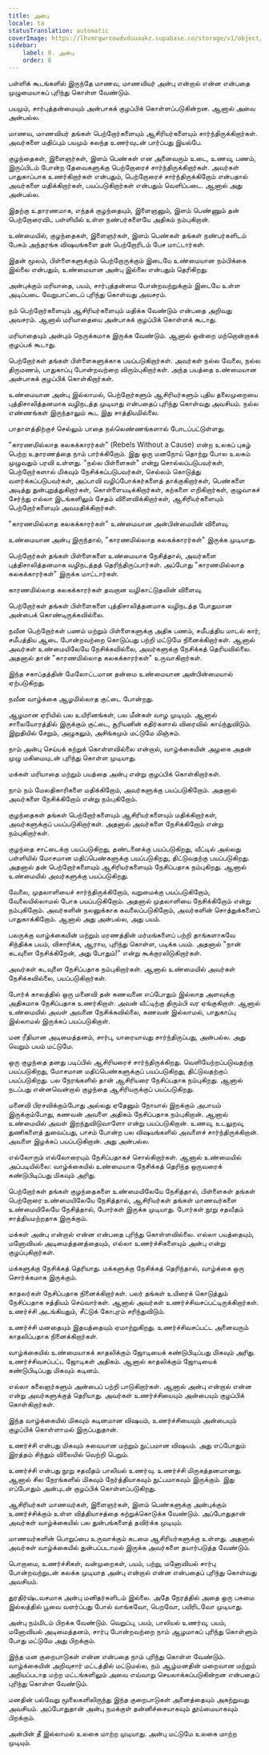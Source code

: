 ```yaml
---
title: அன்பு
locale: ta
statusTranslation: automatic
coverImage: https://lhvmrqwrcowdvduuaukz.supabase.co/storage/v1/object/public/strapi-uploads/small_cover-educacion-fundamental.webp-2d51a7828a2b1309555be27f7e2a61a0.webp
sidebar:
    label: 8. அன்பு
    order: 8
---
```

பள்ளிக் கூடங்களில் இருந்தே மாணவ, மாணவியர் அன்பு என்றால் என்ன என்பதை முழுமையாகப் புரிந்து கொள்ள வேண்டும்.

பயமும், சார்புத்தன்மையும் அன்பாகக் குழப்பிக் கொள்ளப்படுகின்றன. ஆனால் அவை அன்பல்ல.

மாணவ, மாணவியர் தங்கள் பெற்றோர்களையும் ஆசிரியர்களையும் சார்ந்திருக்கிறார்கள். அவர்களை மதிப்பும் பயமும் கலந்த உணர்வுடன் பார்ப்பது இயல்பே.

குழந்தைகள், இளைஞர்கள், இளம் பெண்கள் என அனைவரும் உடை, உணவு, பணம், இருப்பிடம் போன்ற தேவைகளுக்கு பெற்றோரைச் சார்ந்திருக்கிறார்கள். அவர்கள் பாதுகாப்பாக உணர்கிறார்கள் என்பதும், பெற்றோரைச் சார்ந்திருக்கிறோம் என்பதால் அவர்களை மதிக்கிறார்கள், பயப்படுகிறார்கள் என்பதும் வெளிப்படை. ஆனால் அது அன்பல்ல.

இதற்கு உதாரணமாக, எந்தக் குழந்தையும், இளைஞனும், இளம் பெண்ணும் தன் பெற்றோரைவிட பள்ளியில் உள்ள நண்பர்களையே அதிகம் நம்புகிறான்.

உண்மையில், குழந்தைகள், இளைஞர்கள், இளம் பெண்கள் தங்கள் நண்பர்களிடம் பேசும் அந்தரங்க விஷயங்களை தன் பெற்றோரிடம் பேச மாட்டார்கள்.

இதன் மூலம், பிள்ளைகளுக்கும் பெற்றோருக்கும் இடையே உண்மையான நம்பிக்கை இல்லை என்பதும், உண்மையான அன்பு இல்லை என்பதும் தெரிகிறது.

அன்புக்கும் மரியாதை, பயம், சார்புத்தன்மை போன்றவற்றுக்கும் இடையே உள்ள அடிப்படை வேறுபாட்டைப் புரிந்து கொள்வது அவசரம்.

நம் பெற்றோர்களையும் ஆசிரியர்களையும் மதிக்க வேண்டும் என்பதை அறிவது அவசரம். ஆனால் மரியாதையை அன்பாகக் குழப்பிக் கொள்ளக் கூடாது.

மரியாதையும் அன்பும் நெருக்கமாக இருக்க வேண்டும். ஆனால் ஒன்றை மற்றொன்றாகக் குழப்பக் கூடாது.

பெற்றோர்கள் தங்கள் பிள்ளைகளுக்காக பயப்படுகிறார்கள். அவர்கள் நல்ல வேலை, நல்ல திருமணம், பாதுகாப்பு போன்றவற்றை விரும்புகிறார்கள். அந்த பயத்தை உண்மையான அன்பாகக் குழப்பிக் கொள்கிறார்கள்.

உண்மையான அன்பு இல்லாமல், பெற்றோர்களும் ஆசிரியர்களும் புதிய தலைமுறையை புத்திசாலித்தனமாக வழிநடத்த முடியாது என்பதைப் புரிந்து கொள்வது அவசியம். நல்ல எண்ணங்கள் இருந்தாலும் கூட இது சாத்தியமில்லை.

பாதாளத்திற்குச் செல்லும் பாதை நல்லெண்ணங்களால் போடப்பட்டுள்ளது.

"காரணமில்லாத கலகக்காரர்கள்" (Rebels Without a Cause) என்ற உலகப் புகழ் பெற்ற உதாரணத்தை நாம் பார்க்கிறோம். இது ஒரு மனநோய் தொற்று போல உலகம் முழுவதும் பரவி உள்ளது. "நல்ல பிள்ளைகள்" என்று சொல்லப்படுபவர்கள், பெற்றோர்களால் மிகவும் நேசிக்கப்படுபவர்கள், செல்லம் கொடுத்து வளர்க்கப்படுபவர்கள், அப்பாவி வழிப்போக்கர்களைத் தாக்குகிறார்கள், பெண்களை அடித்து துன்புறுத்துகிறார்கள், கொள்ளையடிக்கிறார்கள், கற்களை எறிகிறார்கள், குழுவாகச் சேர்ந்து எல்லா இடங்களிலும் சேதம் விளைவிக்கிறார்கள், ஆசிரியர்களையும் பெற்றோர்களையும் அவமதிக்கிறார்கள்.

"காரணமில்லாத கலகக்காரர்கள்" உண்மையான அன்பின்மையின் விளைவு.

உண்மையான அன்பு இருந்தால், "காரணமில்லாத கலகக்காரர்கள்" இருக்க முடியாது.

பெற்றோர்கள் தங்கள் பிள்ளைகளை உண்மையாக நேசித்தால், அவர்களை புத்திசாலித்தனமாக வழிநடத்தத் தெரிந்திருப்பார்கள். அப்போது "காரணமில்லாத கலகக்காரர்கள்" இருக்க மாட்டார்கள்.

காரணமில்லாத கலகக்காரர்கள் தவறான வழிகாட்டுதலின் விளைவு.

பெற்றோர்கள் தங்கள் பிள்ளைகளை புத்திசாலித்தனமாக வழிநடத்த போதுமான அன்பைக் கொண்டிருக்கவில்லை.

நவீன பெற்றோர்கள் பணம் மற்றும் பிள்ளைகளுக்கு அதிக பணம், சமீபத்திய மாடல் கார், சமீபத்திய ஆடை போன்றவற்றை கொடுப்பது பற்றி மட்டுமே நினைக்கிறார்கள். ஆனால் அவர்கள் உண்மையிலேயே நேசிக்கவில்லை, அவர்களுக்கு நேசிக்கத் தெரியவில்லை. அதனால் தான் "காரணமில்லாத கலகக்காரர்கள்" உருவாகிறார்கள்.

இந்த சகாப்தத்தின் மேலோட்டமான தன்மை உண்மையான அன்பின்மையால் ஏற்படுகிறது.

நவீன வாழ்க்கை ஆழமில்லாத குட்டை போன்றது.

ஆழமான ஏரியில் பல உயிரினங்கள், பல மீன்கள் வாழ முடியும். ஆனால் சாலையோரத்தில் இருக்கும் குட்டை, சூரியனின் கதிர்களால் விரைவில் காய்ந்துவிடும். இறுதியில் சேறும், அழுகலும், அசிங்கமும் மட்டுமே மிஞ்சும்.

நாம் அன்பு செய்யக் கற்றுக் கொள்ளவில்லை என்றால், வாழ்க்கையின் அழகை அதன் முழு மகிமையுடன் புரிந்து கொள்ள முடியாது.

மக்கள் மரியாதை மற்றும் பயத்தை அன்பு என்று குழப்பிக் கொள்கிறார்கள்.

நாம் நம் மேலதிகாரிகளை மதிக்கிறோம், அவர்களுக்கு பயப்படுகிறோம். அதனால் அவர்களை நேசிக்கிறோம் என்று நம்புகிறோம்.

குழந்தைகள் தங்கள் பெற்றோர்களையும் ஆசிரியர்களையும் மதிக்கிறார்கள், அவர்களுக்குப் பயப்படுகிறார்கள். அதனால் அவர்களை நேசிக்கிறோம் என்று நம்புகிறார்கள்.

குழந்தை சாட்டைக்கு பயப்படுகிறது, தண்டனைக்கு பயப்படுகிறது, வீட்டில் அல்லது பள்ளியில் மோசமான மதிப்பெண்களுக்கு பயப்படுகிறது, திட்டுவதற்கு பயப்படுகிறது. அதனால் தன் பெற்றோர்களையும் ஆசிரியர்களையும் நேசிப்பதாக நம்புகிறது. ஆனால் உண்மையில் அவர்களுக்கு பயப்படுகிறது.

வேலை, முதலாளியைச் சார்ந்திருக்கிறோம், வறுமைக்கு பயப்படுகிறோம், வேலையில்லாமல் போக பயப்படுகிறோம். அதனால் முதலாளியை நேசிக்கிறோம் என்று நம்புகிறோம். அவர்களின் நலனுக்காக கவலைப்படுகிறோம், அவர்களின் சொத்துக்களைப் பாதுகாக்கிறோம். ஆனால் அது அன்பல்ல, அது பயம்.

பலருக்கு வாழ்க்கையின் மற்றும் மரணத்தின் மர்மங்களைப் பற்றி தாங்களாகவே சிந்திக்க பயம், விசாரிக்க, ஆராய, புரிந்து கொள்ள, படிக்க பயம். அதனால் "நான் கடவுளை நேசிக்கிறேன், அது போதும்!" என்று கூக்குரலிடுகிறார்கள்.

அவர்கள் கடவுளை நேசிப்பதாக நம்புகிறார்கள். ஆனால் உண்மையில் அவர்கள் நேசிக்கவில்லை, பயப்படுகிறார்கள்.

போர்க் காலத்தில் ஒரு மனைவி தன் கணவனை எப்போதும் இல்லாத அளவுக்கு அதிகமாக நேசிப்பதாக உணர்கிறாள். அவன் வீட்டிற்கு திரும்பி வர ஏங்குகிறாள். ஆனால் உண்மையில் அவள் அவனை நேசிக்கவில்லை, கணவன் இல்லாமல், பாதுகாப்பு இல்லாமல் இருக்கப் பயப்படுகிறாள்.

மன ரீதியான அடிமைத்தனம், சார்பு, யாரையாவது சார்ந்திருப்பது, அன்பல்ல. அது வெறும் பயம் மட்டுமே.

ஒரு குழந்தை தனது படிப்பில் ஆசிரியரைச் சார்ந்திருக்கிறது. வெளியேற்றப்படுவதற்கு பயப்படுகிறது, மோசமான மதிப்பெண்களுக்குப் பயப்படுகிறது, திட்டுவதற்குப் பயப்படுகிறது. பல நேரங்களில் தான் ஆசிரியரை நேசிப்பதாக நம்புகிறது. ஆனால் நடப்பது என்னவென்றால் குழந்தை ஆசிரியருக்குப் பயப்படுகிறது.

மனைவி பிரசவிக்கும்போது அல்லது ஏதேனும் நோயால் இறக்கும் அபாயம் இருக்கும்போது, கணவன் அவளை அதிகம் நேசிப்பதாக நம்புகிறான். ஆனால் உண்மையில் அவள் இறந்துவிடுவாளோ என்று பயப்படுகிறான். உணவு, உடலுறவு, துணிகளைத் துவைப்பது, பாசம் போன்ற பல விஷயங்களில் அவளைச் சார்ந்திருக்கிறான். அவளை இழக்கப் பயப்படுகிறான். அது அன்பல்ல.

எல்லோரும் எல்லோரையும் நேசிப்பதாகச் சொல்கிறார்கள். ஆனால் உண்மையில் அப்படியில்லை: வாழ்க்கையில் உண்மையாக நேசிக்கத் தெரிந்த ஒருவரைக் கண்டுபிடிப்பது மிகவும் அரிது.

பெற்றோர்கள் தங்கள் குழந்தைகளை உண்மையிலேயே நேசித்தால், பிள்ளைகள் தங்கள் பெற்றோரை உண்மையிலேயே நேசித்தால், ஆசிரியர்கள் தங்கள் மாணவர்களை உண்மையிலேயே நேசித்தால், போர்கள் இருக்க முடியாது. போர்கள் நூறு சதவீதம் சாத்தியமற்றதாக இருக்கும்.

மக்கள் அன்பு என்றால் என்ன என்பதை புரிந்து கொள்ளவில்லை. எல்லா பயத்தையும், மனோவியல் அடிமைத்தனத்தையும், எல்லா உணர்ச்சிகளையும் அன்பு என்று குழப்புகிறார்கள்.

மக்களுக்கு நேசிக்கத் தெரியாது. மக்களுக்கு நேசிக்கத் தெரிந்தால், வாழ்க்கை ஒரு சொர்க்கமாக இருக்கும்.

காதலர்கள் நேசிப்பதாக நினைக்கிறார்கள். பலர் தங்கள் உயிரைக் கொடுத்தும் நேசிப்பதாக சத்தியம் செய்வார்கள். ஆனால் அவர்கள் உணர்ச்சிவசப்பட்டிருக்கிறார்கள். உணர்ச்சி அடங்கியதும், சீட்டுக் கோபுரம் சரிந்துவிடும்.

உணர்ச்சி மனதையும் இதயத்தையும் ஏமாற்றுகிறது. உணர்ச்சிவசப்பட்ட அனைவரும் காதலிப்பதாக நினைக்கிறார்கள்.

வாழ்க்கையில் உண்மையாகக் காதலிக்கும் ஜோடியைக் கண்டுபிடிப்பது மிகவும் அரிது. உணர்ச்சிவசப்பட்ட ஜோடிகள் அதிகம். ஆனால் காதலிக்கும் ஜோடியைக் கண்டுபிடிப்பது மிகவும் கடினம்.

எல்லா கலைஞர்களும் அன்பைப் பற்றி பாடுகிறார்கள். ஆனால் அன்பு என்றால் என்ன என்று அவர்களுக்குத் தெரியாது. அவர்கள் உணர்ச்சியையும் அன்பையும் குழப்பிக் கொள்கிறார்கள்.

இந்த வாழ்க்கையில் மிகவும் கடினமான விஷயம், உணர்ச்சியையும் அன்பையும் குழப்பிக் கொள்ளாமல் இருப்பதுதான்.

உணர்ச்சி என்பது மிகவும் சுவையான மற்றும் நுட்பமான விஷயம். அது எப்போதும் இரத்தம் சிந்தும் விலையில் வெற்றி பெறும்.

உணர்ச்சி என்பது நூறு சதவீதம் பாலியல் உணர்வு. உணர்ச்சி மிருகத்தனமானது. ஆனால் சில நேரங்களில் மிகவும் நேர்த்தியாகவும் நுட்பமாகவும் இருக்கும். இது எப்போதும் அன்புடன் குழப்பிக் கொள்ளப்படுகிறது.

ஆசிரியர்கள் மாணவர்கள், இளைஞர்கள், இளம் பெண்களுக்கு அன்புக்கும் உணர்ச்சிக்கும் உள்ள வித்தியாசத்தை கற்றுக்கொடுக்க வேண்டும். அப்போதுதான் அவர்கள் வாழ்க்கையில் பல துன்பங்களைத் தவிர்க்க முடியும்.

மாணவர்களின் பொறுப்பை உருவாக்கும் கடமை ஆசிரியர்களுக்கு உள்ளது. அதனால் அவர்கள் வாழ்க்கையில் துன்பப்படாமல் இருக்க அவர்களை தயார்படுத்த வேண்டும்.

பொறாமை, உணர்ச்சிகள், வன்முறைகள், பயம், பற்று, மனோவியல் சார்பு போன்றவற்றுடன் கலக்க முடியாத அன்பு என்றால் என்ன என்பதைப் புரிந்து கொள்வது அவசியம்.

துரதிர்ஷ்டவசமாக அன்பு மனிதர்களிடம் இல்லை. அதே நேரத்தில் அதை ஒரு பசுமை இல்லத்தில் பூவை வளர்ப்பது போல் வாங்கவோ, பெறவோ, பயிரிடவோ முடியாது.

அன்பு நம்மிடம் பிறக்க வேண்டும். வெறுப்பு, பயம், பாலியல் உணர்வு, பயம், மனோவியல் அடிமைத்தனம், சார்பு போன்றவற்றை நாம் ஆழமாகப் புரிந்து கொள்ளும் போது மட்டுமே அது பிறக்கும்.

இந்த மன குறைபாடுகள் என்ன என்பதை நாம் புரிந்து கொள்ள வேண்டும். வாழ்க்கையின் அறிவுசார் மட்டத்தில் மட்டுமல்ல, நம் ஆழ்மனதின் மறைவான மற்றும் அறியப்படாத மற்ற மட்டங்களிலும் அவை எவ்வாறு செயலாக்கப்படுகின்றன என்பதைப் புரிந்து கொள்ள வேண்டும்.

மனதின் பல்வேறு மூலைகளிலிருந்து இந்த குறைபாடுகள் அனைத்தையும் அகற்றுவது அவசியம். அப்போதுதான் அன்பு நமக்குள் தன்னிச்சையாகவும் தூய்மையாகவும் பிறக்கும்.

அன்பின் தீ இல்லாமல் உலகை மாற்ற முடியாது. அன்பு மட்டுமே உலகை மாற்ற முடியும்.


